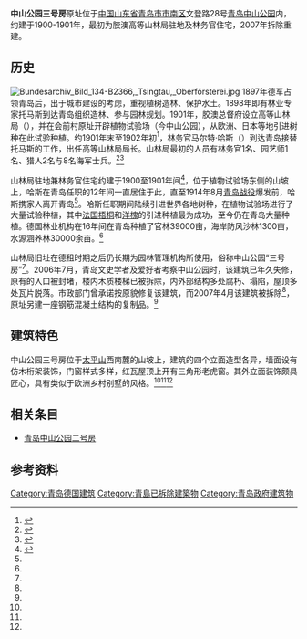 {{Infobox building
| building_name       = 中山公园三号房
| image               = 青岛高等山林局.jpg
| image_size          = <!-- 图片大小 -->
| caption             = <small>中山公园三号房旧明信片</small>
| map_type            = <!--  -->
| alternate_names     = 胶澳高等山林局
| building_type       = 
| architectural_style = <!-- 建筑风格 -->
| use                 = <!-- 用途 -->
| location            = 中国山东省青岛市
| address             = 文登路28号
| coordinates         = <!-- {{Coord|}} -->
| start_date          = 
| completion_date     = 
| renovation_date     = 
| demolition_date     = 2007年4月
| height              = <!-- 高度 -->
| floor_count         = 1层
| floor_area          = <!-- 建筑面积 -->
| owner               = 
| architect           = 
}}
{{coord|36|03|52|N|120|20|54.7|E|display=title}}

'''中山公园三号房'''原址位于[[中国|中国]][[山东省|山东省]][[青岛市|青岛市]][[市南区|市南区]]文登路28号[[青岛中山公园|青岛中山公园]]内，约建于1900-1901年，最初为胶澳高等山林局驻地及林务官住宅，2007年拆除重建。

==历史==
[[File:Bundesarchiv_Bild_134-B2366,_Tsingtau,_Oberförsterei.jpg|thumb]]
1897年德军占领青岛后，出于城市建设的考虑，重视植树造林、保护水土。1898年即有林业专家托马斯到达青岛组织造林、参与园林规划。1901年，胶澳总督府设立高等山林局（{{lang-de|Oberförsterei}}），并在会前村原址开辟植物试验场（今中山公园），从欧洲、日本等地引进树种在此试验种植。约1901年末至1902年初<ref Name=hass>{{cite web|url=https://tsingtau.org/hass-malte-1871-1916/|title=Hass, Malte (1871 – 1916), Oberförster|date=2007-05-26|author=[[马维立|Wilhelm Matzat]]|website=|publisher=|access-date=2020-07-19|archive-date=2020-07-19|archive-url=https://web.archive.org/web/20200719180546/https://tsingtau.org/hass-malte-1871-1916/|dead-url=no}}</ref>，林务官马尔特·哈斯（{{lang|de|Malte Hass}}）到达青岛接替托马斯的工作，出任高等山林局局长。山林局最初的人员有林务官1名、园艺师1名、猎人2名与8名海军士兵。<ref Name=ming>{{cite book|author=王栋|title=《青岛影像 1898-1928：明信片中的城市记忆》|year=2017|publisher=中国海洋大学出版社|location=青岛|isbn=978-7-5670-1113-7}}</ref><ref Name=qing>{{cite book|author=袁宾久|title=《青岛德式建筑》|year=2009|publisher=中国建筑工业出版社|location=北京|isbn=978-7-112-10905-0}}</ref>

山林局驻地兼林务官住宅约建于1900至1901年间<ref Name=hua>{{Cite book|title=《画说青岛老建筑》|author1=窦世强 绘|author2=李明 著|publisher=青岛出版社|year=2010|isbn=978-7-5436-3134-2|location=青岛}}</ref>，位于植物试验场东侧的山坡上，哈斯在青岛任职的12年间一直居住于此，直至1914年8月[[青岛战役|青岛战役]]爆发前，哈斯携家人离开青岛<ref Name=hass/>。哈斯任职期间陆续引进世界各地树种，在植物试验场进行了大量试验种植，其中[[法国梧桐|法国梧桐]]和[[洋槐|洋槐]]的引进种植最为成功，至今仍在青岛大量种植。德国林业机构在16年间在青岛种植了官林39000亩，海岸防风沙林1300亩，水源涵养林30000余亩。<ref Name=ming/>

山林局旧址在德租时期之后仍长期为园林管理机构所使用，俗称中山公园“三号房”<ref Name=qing/>。2006年7月，青岛文史学者及爱好者考察中山公园时，该建筑已年久失修，原有的入口被封堵，楼内木质楼梯已被拆除，内外部结构多处腐朽、塌陷，屋顶多处瓦片脱落。市政部门曾承诺按原貌修复该建筑，而2007年4月该建筑被拆除<ref Name=qing/>，原址另建一座钢筋混凝土结构的复制品。<ref Name=ming/>

==建筑特色==
中山公园三号房位于[[太平山_(青岛)|太平山]]西南麓的山坡上，建筑的四个立面造型各异，墙面设有仿木桁架装饰，门窗样式多样，红瓦屋顶上开有三角形老虎窗。其外立面装饰颇具匠心，具有类似于欧洲乡村别墅的风格。<ref Name=ming/><ref Name=qing/><ref Name=hua/>

==相关条目==
*[[青岛中山公园二号房|青岛中山公园二号房]]

==参考资料==
{{reflist}}

{{青岛市德国建筑}}
[[Category:青岛德国建筑|Category:青岛德国建筑]]
[[Category:青島已拆除建築物|Category:青島已拆除建築物]]
[[Category:青岛政府建筑物|Category:青岛政府建筑物]]